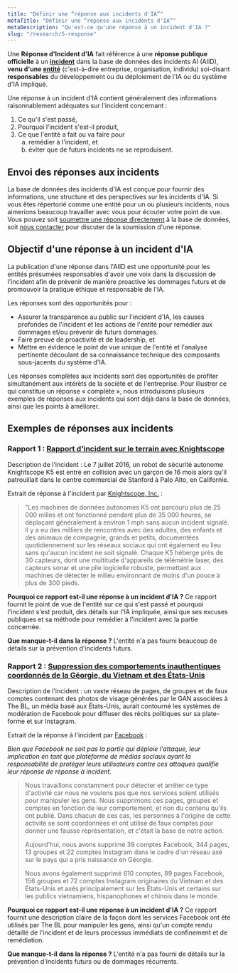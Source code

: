 ```yaml
---
title: "Définir une “réponse aux incidents d'IA”"
metaTitle: "Définir une “réponse aux incidents d'IA”"
metaDescription: "Qu'est-ce qu'une réponse à un incident d'IA ?"
slug: "/research/5-response"
---
```


Une **Réponse d'Incident d'IA** fait référence à une **réponse publique officielle** à un **[incident](/research/1-criteria)** dans la base de données des incidents AI (AIID), **venu d'une [entité](/entities)** (c'est-à-dire entreprise, organisation, individu) soi-disant **responsables** du développement ou du déploiement de l'IA ou du système d'IA impliqué.

Une réponse à un incident d'IA contient généralement des informations raisonnablement adéquates sur l'incident concernant :

1. Ce qu'il s'est passé,
2. Pourquoi l'incident s'est-il produit,
3. Ce que l'entité a fait ou va faire pour
    <ol style={{ marginLeft : '2em' }} type="a">
       <li>remédier à l'incident, et</li>
       <li>éviter que de futurs incidents ne se reproduisent.</li>
    </ol>

## Envoi des réponses aux incidents

La base de données des incidents d'IA est conçue pour fournir des informations, une structure et des perspectives sur les incidents d'IA. Si vous êtes répertorié comme une entité pour un ou plusieurs incidents, nous aimerions beaucoup travailler avec vous pour écouter votre point de vue. Vous pouvez soit [soumettre une réponse directement](/apps/submit?tags=response) à la base de données, soit [nous contacter](/contact) pour discuter de la soumission d'une réponse.

## Objectif d'une réponse à un incident d'IA

La publication d'une réponse dans l'AIID est une opportunité pour les entités présumées responsables d'avoir une voix dans la discussion de l'incident afin de prévenir de manière proactive les dommages futurs et de promouvoir la pratique éthique et responsable de l'IA.

Les réponses sont des opportunités pour :

- Assurer la transparence au public sur l'incident d'IA, les causes profondes de l'incident et les actions de l'entité pour remédier aux dommages et/ou prévenir de futurs dommages.
- Faire preuve de proactivité et de leadership, et
- Mettre en évidence le point de vue unique de l'entité et l'analyse pertinente découlant de sa connaissance technique des composants sous-jacents du système d'IA.

Les réponses complètes aux incidents sont des opportunités de profiter simultanément aux intérêts de la société et de l'entreprise. Pour illustrer ce qui constitue un réponse « complète », nous introduisons plusieurs exemples de réponses aux incidents qui sont déjà dans la base de données, ainsi que les points à améliorer.

## Exemples de réponses aux incidents

### Rapport 1 : [Rapport d'incident sur le terrain avec Knightscope](/cite/51#r1765)

Description de l'incident : Le 7 juillet 2016, un robot de sécurité autonome Knightscope K5 est entré en collision avec un garçon de 16 mois alors qu'il patrouillait dans le centre commercial de Stanford à Palo Alto, en Californie.

Extrait de réponse à l'incident par [Knightscope, Inc.](/entities/knightscope) :

> "Les machines de données autonomes K5 ont parcouru plus de 25 000 milles et ont fonctionné pendant plus de 35 000 heures, se déplaçant généralement à environ 1 mph sans aucun incident signalé. Il y a eu des milliers de rencontres avec des adultes, des enfants et des animaux de compagnie, grands et petits, documentées quotidiennement sur les réseaux sociaux qui ont également eu lieu sans qu'aucun incident ne soit signalé. Chaque K5 héberge près de 30 capteurs, dont une multitude d'appareils de télémétrie laser, des capteurs sonar et une pile logicielle robuste, permettant aux machines de détecter le milieu environnant de moins d'un pouce à plus de 300 pieds.

**Pourquoi ce rapport est-il une réponse à un incident d'IA ?** Ce rapport fournit le point de vue de l'entité sur ce qui s'est passé et pourquoi l'incident s'est produit, des détails sur l'IA impliquée, ainsi que ses excuses publiques et sa méthode pour remédier à l'incident avec la partie concernée.

**Que manque-t-il dans la réponse ?** L'entité n'a pas fourni beaucoup de détails sur la prévention d'incidents futurs.

### Rapport 2 : [Suppression des comportements inauthentiques coordonnés de la Géorgie, du Vietnam et des États-Unis](/cite/324#r2002)

Description de l'incident : un vaste réseau de pages, de groupes et de faux comptes contenant des photos de visage générées par le GAN associées à The BL, un média basé aux États-Unis, aurait contourné les systèmes de modération de Facebook pour diffuser des récits politiques sur sa plate-forme et sur Instagram.

Extrait de la réponse à l'incident par [Facebook](/entities/facebook) :

*Bien que Facebook ne soit pas la partie qui déploie l'attaque, leur implication en tant que plateforme de médias sociaux ayant la responsabilité de protéger leurs utilisateurs contre ces attaques qualifie leur réponse de réponse à incident.*

> Nous travaillons constamment pour détecter et arrêter ce type d'activité car nous ne voulons pas que nos services soient utilisés pour manipuler les gens. Nous supprimons ces pages, groupes et comptes en fonction de leur comportement, et non du contenu qu'ils ont publié. Dans chacun de ces cas, les personnes à l'origine de cette activité se sont coordonnées et ont utilisé de faux comptes pour donner une fausse représentation, et c'était la base de notre action.
>
> Aujourd'hui, nous avons supprimé 39 comptes Facebook, 344 pages, 13 groupes et 22 comptes Instagram dans le cadre d'un réseau axé sur le pays qui a pris naissance en Géorgie.
>
> Nous avons également supprimé 610 comptes, 89 pages Facebook, 156 groupes et 72 comptes Instagram originaires du Vietnam et des États-Unis et axés principalement sur les États-Unis et certains sur les publics vietnamiens, hispanophones et chinois dans le monde.

**Pourquoi ce rapport est-il une réponse à un incident d'IA ?** Ce rapport fournit une description claire de la façon dont les services Facebook ont ​​été utilisés par The BL pour manipuler les gens, ainsi qu'un compte rendu détaillé de l'incident et de leurs processus immédiats de confinement et de remédiation.

**Que manque-t-il dans la réponse ?** L'entité n'a pas fourni de détails sur la prévention d'incidents futurs ou de dommages récurrents.
